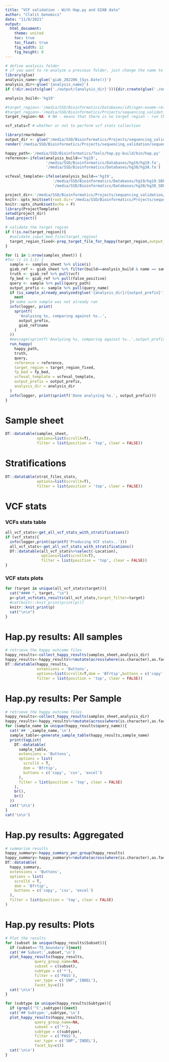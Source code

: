```yaml
---
title: "VCF validation - With Hap.py and GIAB data"
author: "Clalit Genomics"
date: "11/8/2021"
output: 
  html_document:
    theme: united
    toc: true
    toc_float: true
    fig_width: 12
    fig_height: 8
---
```


```r
# define analysis folder 
# if you want to re-analyze a previous folder, just change the name to the appropriate folder
library(glue)
analysis_name<-glue('giab_202206_{Sys.Date()}')
analysis_dir<-glue('{analysis_name}')
if (!dir.exists(glue('./output/{analysis_dir}'))){dir.create(glue('./output/{analysis_dir}'))}

analysis_build<-'hg19'

#target_region<-'/media/SSD/Bioinformatics/Databases/idt/xgen-exome-research-panel-v2-targets-hg19.bed'
#target_region<-'/media/SSD/Bioinformatics/Projects/sequencing_validation/sequencing_validation_project/data/stratifications/refseq_hg19_curated_cds_20220414.bed.gz'
target_region<-NA  # NA - means that there is no target region - run the analysis on the whole genome

vcf_stats=T # whether or not to perform vcf stats collection
```


```r
library(rmarkdown)
output_dir <- glue("/media/SSD/Bioinformatics/Projects/sequencing_validation/sequencing_validation_project/output/{analysis_dir}/report")
render('/media/SSD/Bioinformatics/Projects/sequencing_validation/sequencing_validation_project/src/sequencing_validation_analysis.Rmd', output_dir = output_dir,output_file = sprintf('vcf_validation_report.%s.html',Sys.Date()))
```

```r

happy_path<-'/media/SSD/Bioinformatics/Tools/hap.py-build/bin/hap.py'
reference<-ifelse(analysis_build=='hg19',
                  '/media/SSD/Bioinformatics/Databases/hg19/hg19.fa',
                  '/media/SSD/Bioinformatics/Databases/hg38/hg38.fa')

vcfeval_template<-ifelse(analysis_build=='hg19',
                     '/media/SSD/Bioinformatics/Databases/hg19/hg19.SDF',
                     '/media/SSD/Bioinformatics/Databases/hg38/hg38_SDF')


```

```r
project_dir<-'/media/SSD/Bioinformatics/Projects/sequencing_validation/sequencing_validation_project/'
knitr::opts_knit$set(root.dir='/media/SSD/Bioinformatics/Projects/sequencing_validation/sequencing_validation_project/')
knitr::opts_chunk$set(echo = F)
library(ProjectTemplate)
setwd(project_dir)
load.project()
```

```r
# validate the target region
if (!is.na(target_region)){
  #validate_input_bed_file(target_region)
  target_region_fixed<-prep_target_file_for_happy(target_region,output_dir = glue('/media/SSD/Bioinformatics/Projects/sequencing_validation/sequencing_validation_project/output/{analysis_dir}'))
}

for (i in 1:nrow(samples_sheet)) {
#for (i in 1:1) {
  sample <- samples_sheet %>% slice(i)
  giab_ref <- giab_sheet %>% filter(build==analysis_build & name == sample$truth)
  truth <- giab_ref %>% pull(vcf)
  fp_bed <- giab_ref %>% pull(false_positive)
  query <- sample %>% pull(query_path)
  output_prefix <- sample %>% pull(query_name)
  if (is_sample_already_analyzed(glue('{analysis_dir}/{output_prefix}'))) {
    next
  }# make sure sample was not already ran
  info(logger, print(
    sprintf(
      'Analyzing %s, comparing against %s..',
      output_prefix,
      giab_ref$name
    )
  ))
  #message(sprintf('Analyzing %s, comparing against %s..',output_prefix,giab_ref$name))
  run_happy(
    happy_path,
    truth,
    query,
    reference = reference,
    target_region = target_region_fixed,
    fp_bed = fp_bed,
    vcfeval_template = vcfeval_template,
    output_prefix = output_prefix,
    analysis_dir = analysis_dir
  )
  info(logger, print(sprintf('Done analyzing %s.', output_prefix)))
}

```

# Sample sheet

```r
DT::datatable(samples_sheet,
              options=list(scrollX=T),
              filter = list(position = 'top', clear = FALSE))
```

# Stratifications 

```r

DT::datatable(strat_files_stats,
              options=list(scrollX=T),
              filter = list(position = 'top', clear = FALSE))
```

# VCF stats

### VCFs stats table

```r
all_vcf_stats<-get_all_vcf_stats_with_stratifications()
if (vcf_stats){
  info(logger,print(sprintf('Producing VCF stats..')))
  all_vcf_stats<-get_all_vcf_stats_with_stratifications()
  DT::datatable(all_vcf_stats%>%select(-Location),
                options=list(scrollX=T),
                filter = list(position = 'top', clear = FALSE))
}

```

### VCF stats plots {.tabset}

```r
for (target in unique(all_vcf_stats$target)){
  cat("#### ", target, "\n")
  p<-plot_vcfstats_results(all_vcf_stats,target_filter=target)
  #cat(knitr::knit_print(print(p)))
  knitr::knit_print(p)
  cat("\n\n")
}
```

# Hap.py results: All samples

```r
# retrieve the happy outcome files
happy_results<-collect_happy_results(samples_sheet,analysis_dir)
happy_results<-happy_results%>%mutate(across(where(is.character),as.factor))
DT::datatable(happy_results,
              extensions = 'Buttons', 
              options=list(scrollX=T,dom = 'Bfrtip',buttons = c('copy', 'csv', 'excel')),
              filter = list(position = 'top', clear = FALSE))
```

# Hap.py results: Per Sample {.tabset}

```r
# retrieve the happy outcome files
happy_results<-collect_happy_results(samples_sheet,analysis_dir)
happy_results<-happy_results%>%mutate(across(where(is.character),as.factor))
for (sample_name in unique(happy_results$query_name)){
  cat('## ',sample_name,'\n')
  sample_table<-generate_sample_table(happy_results,sample_name)
  print(tagList(
    DT::datatable(
      sample_table,
      extensions = 'Buttons',
      options = list(
        scrollX = T,
        dom = 'Bfrtip',
        buttons = c('copy', 'csv', 'excel')
      ),
      filter = list(position = 'top', clear = FALSE)
    ),
    br(),
    br()
  ))
  cat('\n\n')
}
cat('\n\n')
```

# Hap.py results: Aggregated

```r

# summarize results
happy_summary<-happy_summary_per_group(happy_results)
happy_summary<-happy_summary%>%mutate(across(where(is.character),as.factor))
DT::datatable(
  happy_summary,
  extensions = 'Buttons',
  options = list(
    scrollX = T,
    dom = 'Bfrtip',
    buttons = c('copy', 'csv', 'excel')
  ),
  filter = list(position = 'top', clear = FALSE)
)

```


# Hap.py results: Plots {.tabset}

```r
# Plot the results
for (subset in unique(happy_results$Subset)){
  if (subset=='TS_boundary'){next}
  cat('## Subset:',subset,'\n')
  plot_happy_results(happy_results,
             query_group_name=NA,
             subset = c(subset),
             subtype = c('*'),
             filter = c('PASS'),
             var_type = c('SNP','INDEL'),
             facet_by=c())
  cat('\n\n')
}

for (subtype in unique(happy_results$Subtype)){
  if (grepl('^C',subtype)){next}
  cat('## Subtype:',subtype,'\n')
  plot_happy_results(happy_results,
             query_group_name=NA,
             subset = c('*'),
             subtype = c(subtype),
             filter = c('PASS'),
             var_type = c('SNP','INDEL'),
             facet_by=c())
  cat('\n\n')
}
```